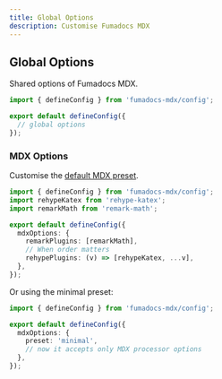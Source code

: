 ```yaml
---
title: Global Options
description: Customise Fumadocs MDX
---
```


## Global Options

Shared options of Fumadocs MDX.

```ts title="source.config.ts"
import { defineConfig } from 'fumadocs-mdx/config';

export default defineConfig({
  // global options
});
```

<auto-type-table path="./props.ts" name="GlobalConfig" />

### MDX Options

Customise the [default MDX preset](/docs/mdx/mdx).

```ts title="source.config.ts"
import { defineConfig } from 'fumadocs-mdx/config';
import rehypeKatex from 'rehype-katex';
import remarkMath from 'remark-math';

export default defineConfig({
  mdxOptions: {
    remarkPlugins: [remarkMath],
    // When order matters
    rehypePlugins: (v) => [rehypeKatex, ...v],
  },
});
```

Or using the minimal preset:

```ts title="source.config.ts"
import { defineConfig } from 'fumadocs-mdx/config';

export default defineConfig({
  mdxOptions: {
    preset: 'minimal',
    // now it accepts only MDX processor options
  },
});
```
